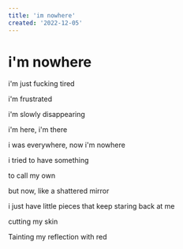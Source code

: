```yaml
---
title: 'im nowhere'
created: '2022-12-05'
---
```


# i'm nowhere

i'm just fucking tired

i'm frustrated

i'm slowly disappearing

i'm here, i'm there

i was everywhere, now i'm nowhere

i tried to have something

to call my own

but now, like a shattered mirror

i just have little pieces that keep staring back at me

cutting my skin

Tainting my reflection with red
